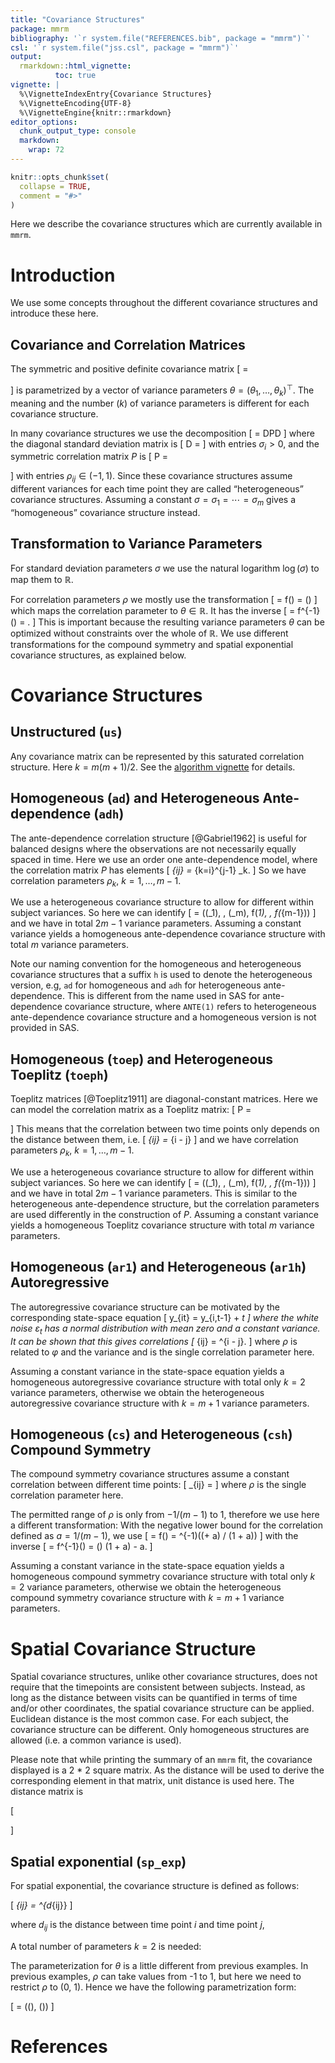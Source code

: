 ```yaml
---
title: "Covariance Structures"
package: mmrm
bibliography: '`r system.file("REFERENCES.bib", package = "mmrm")`'
csl: '`r system.file("jss.csl", package = "mmrm")`'
output:
  rmarkdown::html_vignette:
          toc: true
vignette: |
  %\VignetteIndexEntry{Covariance Structures}
  %\VignetteEncoding{UTF-8}
  %\VignetteEngine{knitr::rmarkdown}
editor_options:
  chunk_output_type: console
  markdown:
    wrap: 72
---
```


```r
knitr::opts_chunk$set(
  collapse = TRUE,
  comment = "#>"
)
```

\DeclareMathOperator{\sign}{sign}
\DeclareMathOperator{\logit}{logit}
\newcommand{\abs}[1]{\left\vert#1\right\vert}
\newcommand{\R}{\mathbb{R}}

Here we describe the covariance structures which are currently available
in `mmrm`.

# Introduction

We use some concepts throughout the different covariance structures and
introduce these here.

## Covariance and Correlation Matrices

The symmetric and positive definite covariance matrix
\[
\Sigma = \begin{pmatrix}
\sigma_1^2 & \sigma_{12} & \dots & \dots & \sigma_{1m} \\
\sigma_{21} & \sigma_2^2 & \sigma_{23} & \dots & \sigma_{2m}\\
\vdots & & \ddots & & \vdots \\
\vdots & & & \ddots & \vdots \\
\sigma_{m1} & \dots & \dots & \sigma_{m,m-1} & \sigma_m^2
\end{pmatrix}
\]
is parametrized by a vector of variance parameters
$\theta = (\theta_1, \dotsc, \theta_k)^\top$. The meaning and the number
($k$) of variance parameters is different for each covariance structure.

In many covariance structures we use the decomposition
\[
\Sigma = DPD
\]
where the diagonal standard deviation matrix is
\[
D = \begin{pmatrix}
\sigma_1 & 0 & \cdots & & 0 \\
0 & \sigma_2 & 0 & \cdots & 0 \\
\vdots & & \ddots & \ddots & \vdots \\
&  & & \sigma_{m-1} & 0 \\
0 & \cdots & & 0 & \sigma_m
\end{pmatrix}
\]
with entries $\sigma_i > 0$, and the symmetric correlation matrix $P$
is
\[
P = \begin{pmatrix}
  1 & \rho_{12}   & \rho_{13} & \cdots & \cdots & \rho_{1,m-1} \\
  \rho_{12} & 1      & \rho_{23} & \ddots &        & \vdots \\
  \rho_{13} & \rho_{23}      & \ddots & \ddots & \ddots & \vdots \\
 \vdots & \ddots & \ddots & \ddots & \rho_{m-2,m-1} & \rho_{m-2,m} \\
 \vdots &        & \ddots & \rho_{m-2,m-1}    & 1    & \rho_{m-1,m} \\
\rho_{1, m-1} & \cdots & \cdots & \rho_{m-2,m} & \rho_{m-1,m}    & 1
\end{pmatrix}
\]
with entries $\rho_{ij} \in (-1, 1)$. Since these covariance
structures assume different variances for each time point they are
called "heterogeneous" covariance structures. Assuming a constant
$\sigma = \sigma_1 = \dotsb = \sigma_m$ gives a "homogeneous" covariance
structure instead.

## Transformation to Variance Parameters

For standard deviation parameters $\sigma$ we use the natural logarithm
$\log(\sigma)$ to map them to $\mathbb{R}$. 

For correlation parameters
$\rho$ we mostly use the transformation
\[
\theta = f(\rho) = \mathop{\mathrm{sign}}(\rho) \sqrt{\frac{\rho^2}{1 - \rho^2}}
\]
which maps the correlation parameter to $\theta \in \mathbb{R}$. It
has the inverse
\[
\rho = f^{-1}(\theta) = \frac{\theta}{\sqrt{1 + \theta^2}}.
\]
This is important because the resulting variance parameters $\theta$
can be optimized without constraints over the whole of $\mathbb{R}$.
We use different transformations for the compound symmetry and spatial exponential covariance structures, as explained below.

# Covariance Structures

## Unstructured (`us`)

Any covariance matrix can be represented by this saturated correlation
structure. Here $k = m (m+1) / 2$. See the [algorithm
vignette](algorithm.html) for details.

## Homogeneous (`ad`) and Heterogeneous Ante-dependence (`adh`)

The ante-dependence correlation structure [@Gabriel1962] is useful for
balanced designs where the observations are not necessarily equally
spaced in time. Here we use an order one ante-dependence model, where
the correlation matrix $P$ has elements
\[
\rho_{ij} = \prod_{k=i}^{j-1} \rho_k.
\]
So we have correlation parameters $\rho_k$, $k = 1, \dotsc, m-1$.

We use a heterogeneous covariance structure to allow for different
within subject variances. So here we can identify
\[
\theta = (\log(\sigma_1), \dotsc, \log(\sigma_m), f(\rho_1), \dotsc, f(\rho_{m-1}))
\]
and we have in total $2m - 1$ variance parameters. Assuming a
constant variance yields a homogeneous ante-dependence covariance structure
with total $m$ variance parameters.

Note our naming convention for the homogeneous and heterogeneous covariance structures that a suffix `h` is used to denote the heterogeneous version, e.g, `ad` for homogeneous and `adh` for heterogeneous ante-dependence. This is different from the name used in SAS for ante-dependence covariance structure, where `ANTE(1)` refers to heterogeneous ante-dependence covariance structure and a homogeneous version is not provided in SAS.

## Homogeneous (`toep`) and Heterogeneous Toeplitz (`toeph`)

Toeplitz matrices [@Toeplitz1911] are diagonal-constant matrices. Here
we can model the correlation matrix as a Toeplitz matrix:
\[
P = \begin{pmatrix}
  1 & \rho_1   & \rho_2 & \cdots & \cdots & \rho_{m-1} \\
  \rho_1 & 1      & \rho_1 & \ddots &        & \vdots \\
  \rho_2 & \rho_1      & \ddots & \ddots & \ddots & \vdots \\
 \vdots & \ddots & \ddots & \ddots & \rho_1 & \rho_2 \\
 \vdots &        & \ddots & \rho_1    & 1    & \rho_1 \\
\rho_{m-1} & \cdots & \cdots & \rho_2    & \rho_1    & 1
\end{pmatrix}
\]
This means that the correlation between two time points only depends
on the distance between them, i.e.
\[
\rho_{ij} = \rho_{\left\vert i - j\right\vert}
\]
and we have correlation parameters $\rho_k$, $k = 1, \dotsc, m-1$.

We use a heterogeneous covariance structure to allow for different
within subject variances. So here we can identify
\[
\theta = (\log(\sigma_1), \dotsc, \log(\sigma_m), f(\rho_1), \dotsc, f(\rho_{m-1}))
\]
and we have in total $2m - 1$ variance parameters. This is similar to
the heterogeneous ante-dependence structure, but the correlation
parameters are used differently in the construction of $P$. Assuming a
constant variance yields a homogeneous Toeplitz covariance structure
with total $m$ variance parameters.

## Homogeneous (`ar1`) and Heterogeneous (`ar1h`) Autoregressive

The autoregressive covariance structure can be motivated by the
corresponding state-space equation
\[
y_{it} = \varphi y_{i,t-1} + \varepsilon_t
\]
where the white noise $\varepsilon_t$ has a normal distribution with
mean zero and a constant variance. It can be shown that this gives
correlations
\[
\rho_{ij} = \rho^{\left\vert i - j\right\vert}.
\]
where $\rho$ is related to $\varphi$ and the variance and is the
single correlation parameter here.

Assuming a constant variance in the state-space equation yields a
homogeneous autoregressive covariance structure with total only $k=2$
variance parameters, otherwise we obtain the heterogeneous
autoregressive covariance structure with $k = m + 1$ variance
parameters.

## Homogeneous (`cs`) and Heterogeneous (`csh`) Compound Symmetry

The compound symmetry covariance structures assume a constant
correlation between different time points:
\[
\rho_{ij} = \rho
\]
where $\rho$ is the single correlation parameter here.

The permitted range of $\rho$ is only from $-1/(m-1)$ to $1$, therefore we use here a different transformation: With the negative lower bound for the correlation defined as $a=1/(m-1)$, we use 
\[
\theta = f(\rho) = \logit^{-1)((\rho + a) / (1 + a))
\]
with the inverse
\[
\rho = f^{-1}(\theta) = \logit(\theta) (1 + a) - a.
\]

Assuming a constant variance in the state-space equation yields a
homogeneous compound symmetry covariance structure with total only $k=2$
variance parameters, otherwise we obtain the heterogeneous compound
symmetry covariance structure with $k = m + 1$ variance parameters.

# Spatial Covariance Structure

Spatial covariance structures, unlike other covariance structures,
does not require that the timepoints are consistent between subjects.
Instead, as long as the distance between visits can be quantified in terms of time and/or other coordinates,
the spatial covariance structure can be applied.
Euclidean distance is the most common case.
For each subject, the covariance structure can be different.
Only homogeneous structures are allowed (i.e. a common variance is used).

Please note that while printing the summary of an `mmrm` fit, the covariance displayed is a 2 * 2 square matrix.
As the distance will be used to derive the corresponding element in that matrix, unit distance is used here.
The distance matrix is

\[
    \begin{pmatrix}
    0 & 1\\
    1 & 0\\
    \end{pmatrix}
\]

## Spatial exponential (`sp_exp`)

For spatial exponential, the covariance structure is defined as follows:

\[
  \rho_{ij} = \rho^{d_{ij}}
\]

where $d_{ij}$ is the distance between time point $i$ and time point $j$,

A total number of parameters $k = 2$ is needed:

The parameterization for $\theta$ is a little different from previous examples.
In previous examples, $\rho$ can take values from -1 to 1, but here we need to restrict $\rho$ to (0, 1).
Hence we have the following parametrization form:

\[
\theta = (\log(\sigma), \logit(\rho))
\]

# References
